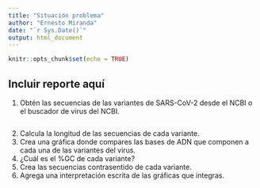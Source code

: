 ```yaml
---
title: "Situación problema"
author: "Ernesto Miranda"
date: "`r Sys.Date()`"
output: html_document
---
```


```r
knitr::opts_chunk$set(echo = TRUE)
```

## Incluir reporte aquí

1. Obtén las secuencias de las variantes de SARS-CoV-2 desde el NCBI o el buscador de virus del NCBI.
```r

```
2. Calcula la longitud de las secuencias de cada variante.
3. Crea una gráfica donde compares las bases de ADN que componen a cada una de las variantes del virus.
4. ¿Cuál es el %GC de cada variante?
5. Crea las secuencias contrasentido de cada variante.
6. Agrega una interpretación escrita de las gráficas que integras.